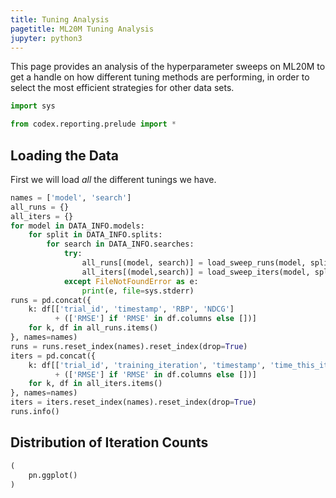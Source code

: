 ```yaml
---
title: Tuning Analysis
pagetitle: ML20M Tuning Analysis
jupyter: python3
---
```


This page provides an analysis of the hyperparameter sweeps on ML20M to get a
handle on how different tuning methods are performing, in order to select the
most efficient strategies for other data sets.

```python
import sys

from codex.reporting.prelude import *
```

## Loading the Data

First we will load _all_ the different tunings we have.

```python
names = ['model', 'search']
all_runs = {}
all_iters = {}
for model in DATA_INFO.models:
    for split in DATA_INFO.splits:
        for search in DATA_INFO.searches:
            try:
                all_runs[(model, search)] = load_sweep_runs(model, split=split, method=search)
                all_iters[(model,search)] = load_sweep_iters(model, split=split, method=search)
            except FileNotFoundError as e:
                print(e, file=sys.stderr)
runs = pd.concat({
    k: df[['trial_id', 'timestamp', 'RBP', 'NDCG']
          + (['RMSE'] if 'RMSE' in df.columns else [])]
    for k, df in all_runs.items()
}, names=names)
runs = runs.reset_index(names).reset_index(drop=True)
iters = pd.concat({
    k: df[['trial_id', 'training_iteration', 'timestamp', 'time_this_iter_s', 'RBP', 'NDCG']
          + (['RMSE'] if 'RMSE' in df.columns else [])]
    for k, df in all_iters.items()
}, names=names)
iters = iters.reset_index(names).reset_index(drop=True)
runs.info()
```

## Distribution of Iteration Counts

```python
(
    pn.ggplot()
)
```

